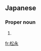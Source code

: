 ==Japanese==
{{ja-kanjitab|まつ|なが|yomi=k}}

===Proper noun===
{{ja-pos|proper|まつなが}}

# {{surname|lang=ja|sort=まつなが}}

[[fr:松永]]